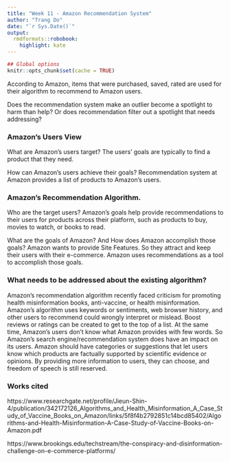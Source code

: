```yaml
---
title: "Week 11 - Amazon Recommendation System"
author: "Trang Do"
date: "`r Sys.Date()`"
output:
  rmdformats::robobook:
    highlight: kate
---
```


```r
## Global options
knitr::opts_chunk$set(cache = TRUE)
```

According to Amazon, items that were purchased, saved, rated are used for their algorithm to recommend to Amazon users.

Does the recommendation system make an outlier become a spotlight to harm than help? Or does recommendation filter out a spotlight that needs addressing?

###  Amazon's Users View

What are Amazon's users target?
The users' goals are typically to find a product that they need.

How can Amazon's users achieve their goals?
Recommendation system at Amazon provides a list of products to Amazon's users.

### Amazon's Recommendation Algorithm.

Who are the target users? 
Amazon's goals help provide recommendations to their users for products across their platform, such as products to buy, movies to watch, or books to read.

What are the goals of Amazon? And How does Amazon accomplish those goals?
Amazon wants to provide Site Features. So they attract and keep their users with their e-commerce. Amazon uses recommendations as a tool to accomplish those goals.

### What needs to be addressed about the existing algorithm?

Amazon's recommendation algorithm recently faced criticism for promoting health misinformation books, anti-vaccine, or health misinformation. Amazon's algorithm uses keywords or sentiments, web browser history, and other users to recommend could wrongly interpret or mislead. Boost reviews or ratings can be created to get to the top of a list. At the same time, Amazon's users don't know what Amazon provides with few words. So Amazon's search engine/recommendation system does have an impact on its users. Amazon should have categories or suggestions that let users know which products are factually supported by scientific evidence or opinions. By providing more information to users, they can choose, and freedom of speech is still reserved.

### Works cited
https://www.researchgate.net/profile/Jieun-Shin-4/publication/342172126_Algorithms_and_Health_Misinformation_A_Case_Study_of_Vaccine_Books_on_Amazon/links/5f8f4b2792851c14bcd85402/Algorithms-and-Health-Misinformation-A-Case-Study-of-Vaccine-Books-on-Amazon.pdf

https://www.brookings.edu/techstream/the-conspiracy-and-disinformation-challenge-on-e-commerce-platforms/
